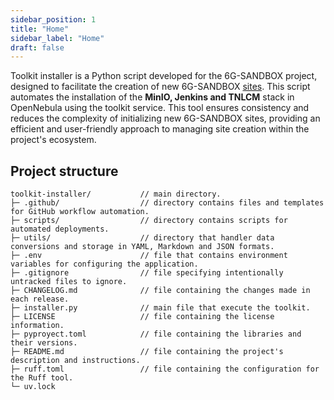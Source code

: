```yaml
---
sidebar_position: 1
title: "Home"
sidebar_label: "Home"
draft: false
---
```



Toolkit installer is a Python script developed for the <Link to={SANDBOX_URL}>6G-SANDBOX</Link> project, designed to facilitate the creation of new 6G-SANDBOX [sites](../6g-sandbox-sites/home.md). This script automates the installation of the **MinIO, Jenkins and TNLCM** stack in OpenNebula using the <Link to={SANDBOX_MARKETPLACE_TOOLKIT_SERVICE}>toolkit service</Link>. This tool ensures consistency and reduces the complexity of initializing new 6G-SANDBOX sites, providing an efficient and user-friendly approach to managing site creation within the project's ecosystem.

## Project structure

```
toolkit-installer/           // main directory.
├─ .github/                  // directory contains files and templates for GitHub workflow automation.
├─ scripts/                  // directory contains scripts for automated deployments.
├─ utils/                    // directory that handler data conversions and storage in YAML, Markdown and JSON formats.
├─ .env                      // file that contains environment variables for configuring the application.
├─ .gitignore                // file specifying intentionally untracked files to ignore.
├─ CHANGELOG.md              // file containing the changes made in each release.
├─ installer.py              // main file that execute the toolkit.
├─ LICENSE                   // file containing the license information.
├─ pyproyect.toml            // file containing the libraries and their versions.
├─ README.md                 // file containing the project's description and instructions.
├─ ruff.toml                 // file containing the configuration for the Ruff tool.
└─ uv.lock
```
